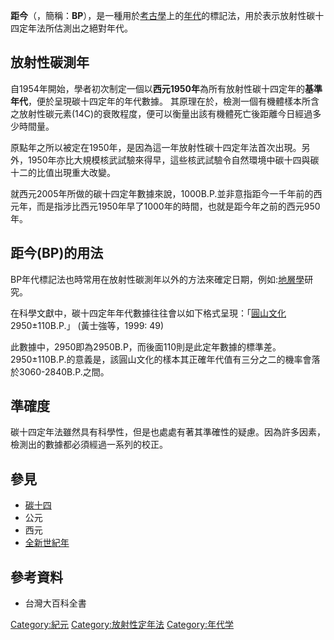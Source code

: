'''距今'''（{{lang-en|'''Before Present'''}}，簡稱：'''BP'''），是一種用於[[考古學|考古學]]上的[[年代|年代]]的標記法，用於表示放射性碳十四定年法所估測出之絕對年代。

== 放射性碳測年 ==
自1954年開始，學者初次制定一個以'''西元1950年'''為所有放射性碳十四定年的'''基準年代'''，便於呈現碳十四定年的年代數據。
其原理在於，檢測一個有機體樣本所含之放射性碳元素(14C)的衰敗程度，便可以衡量出該有機體死亡後距離今日經過多少時間量。

原點年之所以被定在1950年，是因為這一年放射性碳十四定年法首次出現。另外，1950年亦比大規模核武試驗來得早，這些核武試驗令自然環境中碳十四與碳十二的比值出現重大改變。

就西元2005年所做的碳十四定年數據來說，1000B.P.並非意指距今一千年前的西元{{age|1000}}年，而是指涉比西元1950年早了1000年的時間，也就是距今{{age|950}}年之前的西元950年。

== 距今(BP)的用法 ==
BP年代標記法也時常用在放射性碳測年以外的方法來確定日期，例如:[[地層學|地層學]]研究。

在科學文獻中，碳十四定年年代數據往往會以如下格式呈現：「[[圓山文化|圓山文化]] 2950±110B.P.」 (黃士強等，1999: 49)

此數據中，2950即為2950B.P，而後面110則是此定年數據的標準差。2950±110B.P.的意義是，該圓山文化的樣本其正確年代值有三分之二的機率會落於3060-2840B.P.之間。

== 準確度 ==
碳十四定年法雖然具有科學性，但是也處處有著其準確性的疑慮。因為許多因素，檢測出的數據都必須經過一系列的校正。

== 參見 ==
* [[碳十四|碳十四]]
* 公元
* 西元
* [[全新世紀年|全新世紀年]]

== 參考資料 ==
* 台灣大百科全書

{{曆法}}

[[Category:紀元|Category:紀元]]
[[Category:放射性定年法|Category:放射性定年法]]
[[Category:年代学|Category:年代学]]